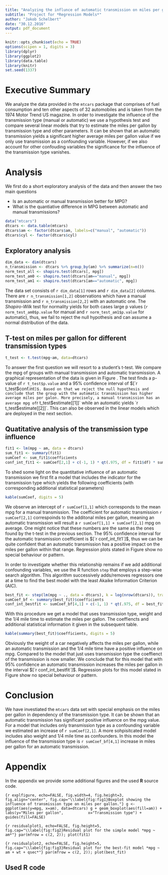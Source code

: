 ```yaml
---
title: "Analyzing the influnce of automatic transmission on miles per gallon in the *mtcars* data"
subtitle: "Project for *Regression Models*"
author: "Jakob Schelbert"
date: "30.12.2016"
output: pdf_document
---
```


```r
knitr::opts_chunk$set(echo = TRUE)
options(scipen = 1, digits = 3)
library(dplyr)
library(ggplot2)
library(data.table)
library(knitr)
set.seed(1337)
```

# Executive Summary
We analyze the data provided in the `mtcars` package that comprises of fuel consumption and ten other aspects of 32 automobiles and is taken from the 1974 Motor Trend US magazine.
In order to investigate the influence of the transmission type (manual or automatic) we use a hypothesis test and compare several linear models that try to estimate the miles per gallon by transmission type and other parameters.
It can be shown that an automatic transmission yields a significant higher average miles per gallon value if we only use transmission as a confounding variable.
However, if we also account for other confouding variables the significance for the influence of the transmission type vanishes.


# Analysis
We first do a short exploratory analysis of the data and then answer the two main questions

* Is an automatic or manual transmission better for MPG?
* What is the quantiative difference in MPG between automatic and manual transmissions?

```r
data("mtcars")
dtcars <- data.table(mtcars)
dtcars$am <- factor(dtcars$am, labels=c("manual", "automatic"))
dtcars$cyl <- factor(dtcars$cyl)
```


## Exploratory analysis
```r
dim_data <- dim(dtcars)
n_transmission <- dtcars %>% group_by(am) %>% summarize(n=n())
norm_test_all <- shapiro.test(dtcars[, mpg])
norm_test_am0 <- shapiro.test(dtcars[am=="manual", mpg])
norm_test_am1 <- shapiro.test(dtcars[am=="automatic", mpg])
```
The data set consists of `r dim_data[1]` rows and `r dim_data[2]` columns.
There are `r n_transmission[1,2]` observations which have a manual transmission and `r n_transmission[2,2]` with an automatic one.
The *Shapiro-Wilk* test for normality yields for both cases large p values (`r norm_test_am0$p.value` for manual and `r norm_test_am1$p.value` for automatic), thus, we fail to reject the null hypothesis and can assume a normal distribution of the data.


## T-test on miles per gallon for different transmission types
```r
t_test <- t.test(mpg~am, data=dtcars)
```
To answer the first question we will resort to a student's t-test.
We compare the mpg of groups with manual transmission and automatic transmission.
A graphical representation of the data is given in Figure \ref{fig:fig1}.
The test finds a p-value of `r t_test$p.value` and a 95% confidence interval of $[`r t_test$conf.int`]$.
Based on that we reject the null hypothesis and conclude that the group with the automatic transmission has higher average miles per galon.
More precisely, a manual transmission has an average mpg of `r t_test$estimate[[1]]` while an automatic yields `r t_test$estimate[[2]]`.
This can also be observed in the linear models which are deployed in the next section.


## Quatitative analysis of the transmission type influence
```r
fit1 <- lm(mpg ~ am, data = dtcars)
sum_fit1 <- summary(fit1)
sumCoef <- sum_fit1$coefficients
conf_int_fit1 <- sumCoef[2,1] + c(-1, 1) * qt(.975, df = fit1$df) * sumCoef[2, 2]
```
To shed some light on the quantitative influence of an automatic transmission we first fit a model that includes the indicator for the transmission type which yields the following coefficients (with corresponding additional statistical parameters)
```r
kable(sumCoef, digits = 5)
```

We observe an intercept of `r sumCoef[1,1]` which corresponds to the mean mpg for a manual transmission.
The coefficient for automatic transmission `r sumCoef[2,1]` correspoinds to the additonal miles per gallon, meaning an automatic transmission will result a `r sumCoef[1,1] + sumCoef[2,1]` mpg on average.
One might notice that these numbers are the same as the ones found by the t-test in the previous section.
The 95% confidence interval for the automatic transmission coefficient is $[`r conf_int_fit1`]$, thus we can be quite confident that an automatic transmission has a positive impact on the miles per gallon within that range.
Regression plots stated in Figure \ref{fig:fig2} show no special behaviour or pattern.

In order to investigate whether this relationship remains if we add additional confounding variables, we use the R function `step` that employs a step-wise search algorithm.
This algorithm successively adds/removes regressors one at a time to find the best model with the least Akaike Information Criterion (AIC).
```r
best_fit <- step(lm(mpg ~ ., data = dtcars), k = log(nrow(dtcars)), trace=0)
sumCoef_bf <- summary(best_fit)$coefficients
conf_int_bestfit <- sumCoef_bf[4,1] + c(-1, 1) * qt(.975, df = best_fit$df) * sumCoef_bf[4, 2]
```
With this procedure we get a model that uses transmission type, weight and the 1/4 mile time to estimate the miles per gallon.
The coeffiencts and additional statistical information it given in the subsequent table.
```r
kable(summary(best_fit)$coefficients, digits = 5)
```

Obviously the weight of a car negatively affects the miles per gallon, while an automatic transmission and the 1/4 mile time have a positive influence on mpg.
Compared to the model that just uses transmission type the coeffienct of the transmission is now smaller.
We conclude that for this model that with 95% confidence an automatic transmission increases the miles per gallon in the interval $[`r conf_int_bestfit`]$.
Regression plots for this model stated in Figure \ref{fig:fig3} show no special behaviour or pattern.



# Conclusion
We have investiated the `mtcars` data set with special emphasis on the miles per gallon in dependency of the transmission type.
It can be shown that an automatic transmission has significant positive influence on the mpg value.
For a model that includes only transmission type as a confounding variable we estimated an increase of `r sumCoef[2,1]`.
A more sohpisitcated model includes also weight and 1/4 mile time as confounders.
In this model the influence of the transmission type is `r sumCoef_bf[4,1]` increase in miles per gallon for an automatic transmission.


# Appendix
In the appendix we provide some additional figures and the used **R** source code.

```{r explfigure, echo=FALSE, fig.width=4, fig.height=3, fig.align="center", fig.cap="\\label{fig:fig1}Boxplot showing the influence of transmission type on miles per gallon."}
g <- ggplot(aes(y=mpg, x=am), data=dtcars)
g + geom_boxplot(aes(fill=am)) + 
    labs(y="Miles per gallon", 
         x="Transmission type") + 
    guides(fill=FALSE)
```

```{r residualplot1, echo=FALSE, fig.height=5, fig.cap="\\label{fig:fig2}Residual plot for the simple model *mpg ~ am*"}
par(mfrow = c(2, 2)); plot(fit1)
```

```{r residualplot2, echo=FALSE, fig.height=5, fig.cap="\\label{fig:fig3}Residual plot for the best-fit model *mpg ~ am + wt + qsec*"}
par(mfrow = c(2, 2)); plot(best_fit)
```


## Used **R** code
```r
```

